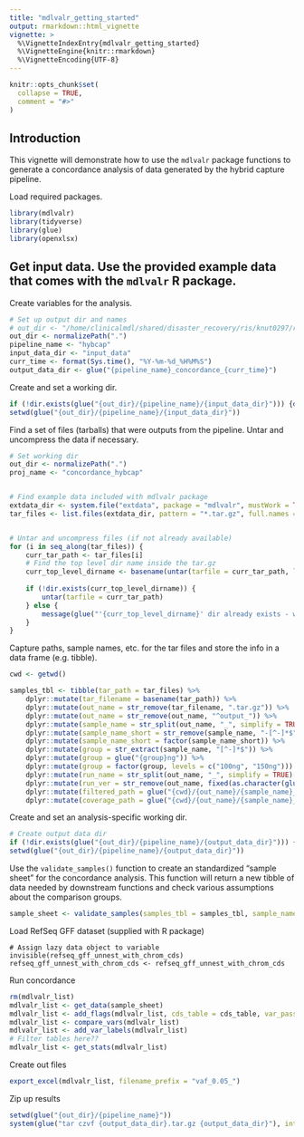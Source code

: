 ```yaml
---
title: "mdlvalr_getting_started"
output: rmarkdown::html_vignette
vignette: >
  %\VignetteIndexEntry{mdlvalr_getting_started}
  %\VignetteEngine{knitr::rmarkdown}
  %\VignetteEncoding{UTF-8}
---
```


```r
knitr::opts_chunk$set(
  collapse = TRUE,
  comment = "#>"
)
```

## Introduction


This vignette will demonstrate how to use the `mdlvalr` package functions to generate a concordance analysis of data generated by the hybrid capture pipeline.



Load required packages.

```r
library(mdlvalr)
library(tidyverse)
library(glue)
library(openxlsx)
```


## Get input data. Use the provided example data that comes with the `mdlvalr` R package. 

Create variables for the analysis.


```r
# Set up output dir and names
# out_dir <- "/home/clinicalmdl/shared/disaster_recovery/ris/knut0297/r_package_mdlvalr/mdlvalr/vignettes"
out_dir <- normalizePath(".")
pipeline_name <- "hybcap"
input_data_dir <- "input_data"
curr_time <- format(Sys.time(), "%Y-%m-%d_%H%M%S")
output_data_dir <- glue("{pipeline_name}_concordance_{curr_time}")
```

Create and set a working dir.


```r
if (!dir.exists(glue("{out_dir}/{pipeline_name}/{input_data_dir}"))) {dir.create(glue("{out_dir}/{pipeline_name}/{input_data_dir}"), recursive = TRUE)}
setwd(glue("{out_dir}/{pipeline_name}/{input_data_dir}"))
```



Find a set of files (tarballs) that were outputs from the pipeline. Untar and uncompress the data if necessary.

```r
# Set working dir
out_dir <- normalizePath(".")
proj_name <- "concordance_hybcap"


# Find example data included with mdlvalr package
extdata_dir <- system.file("extdata", package = "mdlvalr", mustWork = TRUE)
tar_files <- list.files(extdata_dir, pattern = "*.tar.gz", full.names = TRUE, recursive = TRUE)


# Untar and uncompress files (if not already available)
for (i in seq_along(tar_files)) {
    curr_tar_path <- tar_files[i]
    # Find the top level dir name inside the tar.gz
	curr_top_level_dirname <- basename(untar(tarfile = curr_tar_path, list = TRUE)[1])
	
	if (!dir.exists(curr_top_level_dirname)) {
        untar(tarfile = curr_tar_path)
	} else {
	    message(glue("'{curr_top_level_dirname}' dir already exists - will not untar again."))
	}
}

```

Capture paths, sample names, etc. for the tar files and store the info in a data frame (e.g. tibble).

```r
cwd <- getwd()

samples_tbl <- tibble(tar_path = tar_files) %>%
    dplyr::mutate(tar_filename = basename(tar_path)) %>%
    dplyr::mutate(out_name = str_remove(tar_filename, ".tar.gz")) %>%
    dplyr::mutate(out_name = str_remove(out_name, "^output_")) %>%
    dplyr::mutate(sample_name = str_split(out_name, "_", simplify = TRUE)[, 2]) %>%
    dplyr::mutate(sample_name_short = str_remove(sample_name, "-[^-]*$")) %>%
    dplyr::mutate(sample_name_short = factor(sample_name_short)) %>%
    dplyr::mutate(group = str_extract(sample_name, "[^-]*$")) %>%
    dplyr::mutate(group = glue("{group}ng")) %>%
    dplyr::mutate(group = factor(group, levels = c("100ng", "150ng"))) %>%
    dplyr::mutate(run_name = str_split(out_name, "_", simplify = TRUE)[, 1]) %>%
    dplyr::mutate(run_ver = str_remove(out_name, fixed(as.character(glue("{run_name}_{sample_name}_"))))) %>%
    dplyr::mutate(filtered_path = glue("{cwd}/{out_name}/{sample_name}_{run_ver}_filtered_integrated_variant_output_summary.xlsx")) %>%
    dplyr::mutate(coverage_path = glue("{cwd}/{out_name}/{sample_name}_{run_ver}_coverage_summary.xlsx"))

```












Create and set an analysis-specific working dir.


```r
# Create output data dir
if (!dir.exists(glue("{out_dir}/{pipeline_name}/{output_data_dir}"))) {dir.create(glue("{out_dir}/{pipeline_name}/{output_data_dir}"), recursive = TRUE)}
setwd(glue("{out_dir}/{pipeline_name}/{output_data_dir}"))


```


Use the `validate_samples()` function to create an standardized "sample sheet" for the concordance analysis. This function will return a new tibble of data needed by downstream functions and check various assumptions about the comparison groups. 

```r
sample_sheet <- validate_samples(samples_tbl = samples_tbl, sample_name = "sample_name", sample_group = "sample_name_short", comparison_group = "group", var_path = "filtered_path", cov_path = "coverage_path", pipeline = "hybcap")
```

Load RefSeq GFF dataset (supplied with R package)

```
# Assign lazy data object to variable
invisible(refseq_gff_unnest_with_chrom_cds)
refseq_gff_unnest_with_chrom_cds <- refseq_gff_unnest_with_chrom_cds 
```


Run concordance

```r
rm(mdlvalr_list)
mdlvalr_list <- get_data(sample_sheet)
mdlvalr_list <- add_flags(mdlvalr_list, cds_table = cds_table, var_pass_fail_logic = "VAF >= 0.05", cov_pass_fail_logic = "fraction_125x >= 0.9")
mdlvalr_list <- compare_vars(mdlvalr_list)
mdlvalr_list <- add_var_labels(mdlvalr_list)
# Filter tables here??
mdlvalr_list <- get_stats(mdlvalr_list)
```





Create out files


```r
export_excel(mdlvalr_list, filename_prefix = "vaf_0.05_")
```




Zip up results


```r
setwd(glue("{out_dir}/{pipeline_name}"))
system(glue("tar czvf {output_data_dir}.tar.gz {output_data_dir}"), intern = TRUE)
```


